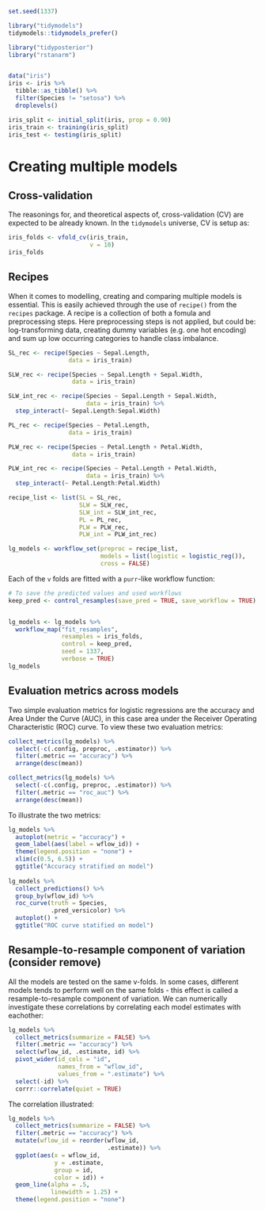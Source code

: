 ```r
set.seed(1337)

library("tidymodels")
tidymodels::tidymodels_prefer()

library("tidyposterior")
library("rstanarm")


data("iris")
iris <- iris %>%
  tibble::as_tibble() %>% 
  filter(Species != "setosa") %>% 
  droplevels()

iris_split <- initial_split(iris, prop = 0.90)
iris_train <- training(iris_split)
iris_test <- testing(iris_split)
```

# Creating multiple models
## Cross-validation
The reasonings for, and theoretical aspects of, cross-validation (CV) are expected to be already known. In the `tidymodels` universe, CV is setup as:
```r
iris_folds <- vfold_cv(iris_train,
                       v = 10)
iris_folds
```



## Recipes
When it comes to modelling, creating and comparing multiple models is essential. This is easily achieved through the use of `recipe()` from the `recipes` package. A recipe is a collection of both a fomula and preprocessing steps. Here preprocessing steps is not applied, but could be: log-transforming data, creating dummy variables (e.g. one hot encoding) and sum up low occurring categories to handle class imbalance.

```r
SL_rec <- recipe(Species ~ Sepal.Length,
                 data = iris_train)

SLW_rec <- recipe(Species ~ Sepal.Length + Sepal.Width,
                  data = iris_train)

SLW_int_rec <- recipe(Species ~ Sepal.Length + Sepal.Width,
                      data = iris_train) %>%
  step_interact(~ Sepal.Length:Sepal.Width)

PL_rec <- recipe(Species ~ Petal.Length,
                 data = iris_train)

PLW_rec <- recipe(Species ~ Petal.Length + Petal.Width,
                  data = iris_train)

PLW_int_rec <- recipe(Species ~ Petal.Length + Petal.Width,
                      data = iris_train) %>%
  step_interact(~ Petal.Length:Petal.Width)

recipe_list <- list(SL = SL_rec,
                    SLW = SLW_rec,
                    SLW_int = SLW_int_rec,
                    PL = PL_rec,
                    PLW = PLW_rec,
                    PLW_int = PLW_int_rec)

lg_models <- workflow_set(preproc = recipe_list,
                          models = list(logistic = logistic_reg()),
                          cross = FALSE)
```

Each of the `v` folds are fitted with a `purr`-like workflow function:
```r
# To save the predicted values and used workflows
keep_pred <- control_resamples(save_pred = TRUE, save_workflow = TRUE)


lg_models <- lg_models %>% 
  workflow_map("fit_resamples",
               resamples = iris_folds,
               control = keep_pred,
               seed = 1337,
               verbose = TRUE)
lg_models
```
## Evaluation metrics across models
Two simple evaluation metrics for logistic regressions are the accuracy and Area Under the Curve (AUC), in this case area under the Receiver Operating Characteristic (ROC) curve. To view these two evaluation metrics:
```r
collect_metrics(lg_models) %>% 
  select(-c(.config, preproc, .estimator)) %>% 
  filter(.metric == "accuracy") %>% 
  arrange(desc(mean))

collect_metrics(lg_models) %>% 
  select(-c(.config, preproc, .estimator)) %>% 
  filter(.metric == "roc_auc") %>% 
  arrange(desc(mean))
```
To illustrate the two metrics:
```r
lg_models %>% 
  autoplot(metric = "accuracy") +
  geom_label(aes(label = wflow_id)) +
  theme(legend.position = "none") +
  xlim(c(0.5, 6.5)) +
  ggtitle("Accuracy stratified on model")
  
lg_models %>% 
  collect_predictions() %>% 
  group_by(wflow_id) %>% 
  roc_curve(truth = Species,
            .pred_versicolor) %>% 
  autoplot() +
  ggtitle("ROC curve statified on model")
```

## Resample-to-resample component of variation (consider remove)
All the models are tested on the same v-folds. In some cases, different models tends to perform well on the same folds - this effect is called a resample-to-resample component of variation. We can numerically investigate these correlations by correlating each model estimates with eachother:
```r
lg_models %>% 
  collect_metrics(summarize = FALSE) %>% 
  filter(.metric == "accuracy") %>% 
  select(wflow_id, .estimate, id) %>% 
  pivot_wider(id_cols = "id",
              names_from = "wflow_id",
              values_from = ".estimate") %>%
  select(-id) %>% 
  corrr::correlate(quiet = TRUE)
```

The correlation illustrated:
```r
lg_models %>% 
  collect_metrics(summarize = FALSE) %>% 
  filter(.metric == "accuracy") %>% 
  mutate(wflow_id = reorder(wflow_id,
                            .estimate)) %>% 
  ggplot(aes(x = wflow_id,
             y = .estimate,
             group = id,
             color = id)) + 
  geom_line(alpha = .5,
            linewidth = 1.25) + 
  theme(legend.position = "none")
```
